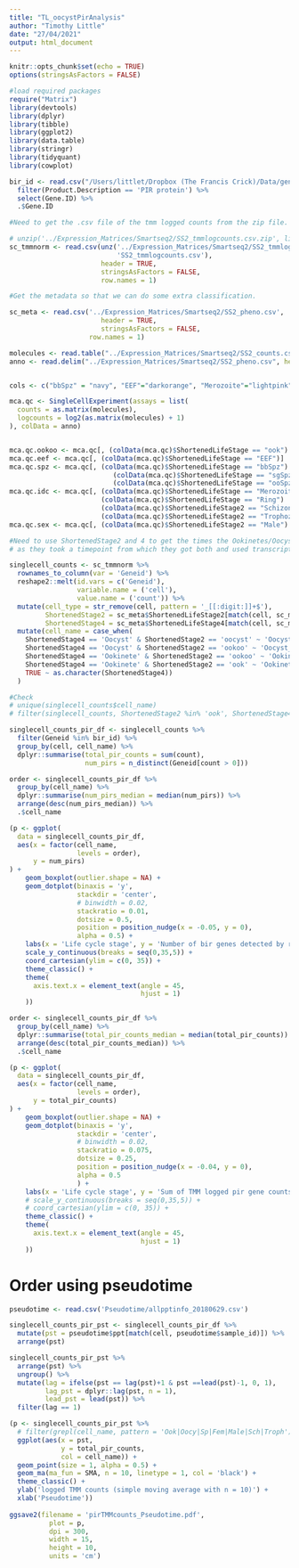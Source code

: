 ```yaml
---
title: "TL_oocystPirAnalysis"
author: "Timothy Little"
date: "27/04/2021"
output: html_document
---
```


```r
knitr::opts_chunk$set(echo = TRUE)
options(stringsAsFactors = FALSE)

#load required packages
require("Matrix")
library(devtools)
library(dplyr)
library(tibble)
library(ggplot2)
library(data.table)
library(stringr)
library(tidyquant) 
library(cowplot)
```

```r

bir_id <- read.csv("/Users/littlet/Dropbox (The Francis Crick)/Data/genelist_plasmoDB_pirsearch_pberghei.csv") %>% 
  filter(Product.Description == 'PIR protein') %>% 
  select(Gene.ID) %>% 
  .$Gene.ID
```

```r

#Need to get the .csv file of the tmm logged counts from the zip file.

# unzip('../Expression_Matrices/Smartseq2/SS2_tmmlogcounts.csv.zip', list = TRUE)$Name
sc_tmmnorm <- read.csv(unz('../Expression_Matrices/Smartseq2/SS2_tmmlogcounts.csv.zip',
                           'SS2_tmmlogcounts.csv'),
                       header = TRUE,
                       stringsAsFactors = FALSE,
                       row.names = 1)

#Get the metadata so that we can do some extra classification.

sc_meta <- read.csv('../Expression_Matrices/Smartseq2/SS2_pheno.csv',
                       header = TRUE,
                       stringsAsFactors = FALSE,
                    row.names = 1)
```

```r
molecules <- read.table("../Expression_Matrices/Smartseq2/SS2_counts.csv", header = TRUE, sep = ",", row.names=1, stringsAsFactors = TRUE)
anno <- read.delim("../Expression_Matrices/Smartseq2/SS2_pheno.csv", header = TRUE, sep = ",")


cols <- c("bbSpz" = "navy", "EEF"="darkorange", "Merozoite"="lightpink", "oocyst"="steelblue", "ook" = "turquoise4", "ooSpz" = "lightskyblue", "Ring"="hotpink", "sgSpz"= "royalblue", "Schizont" = "violetred", "Male"="purple", "Female"="purple4", "ookoo" = "mediumturquoise", "Trophozoite"="violet")

mca.qc <- SingleCellExperiment(assays = list(
  counts = as.matrix(molecules),
  logcounts = log2(as.matrix(molecules) + 1)
), colData = anno)


mca.qc.ookoo <- mca.qc[, (colData(mca.qc)$ShortenedLifeStage == "ook") | (colData(mca.qc)$ShortenedLifeStage == "ookoo") | (colData(mca.qc)$ShortenedLifeStage == "oocyst")]
mca.qc.eef <- mca.qc[, (colData(mca.qc)$ShortenedLifeStage == "EEF")]
mca.qc.spz <- mca.qc[, (colData(mca.qc)$ShortenedLifeStage == "bbSpz") | 
                          (colData(mca.qc)$ShortenedLifeStage == "sgSpz") |
                          (colData(mca.qc)$ShortenedLifeStage == "ooSpz")]
mca.qc.idc <- mca.qc[, (colData(mca.qc)$ShortenedLifeStage == "Merozoite") | 
                       (colData(mca.qc)$ShortenedLifeStage == "Ring") |
                       (colData(mca.qc)$ShortenedLifeStage2 == "Schizont") | 
                       (colData(mca.qc)$ShortenedLifeStage2 == "Trophozoite")]
mca.qc.sex <- mca.qc[, (colData(mca.qc)$ShortenedLifeStage2 == "Male") | (colData(mca.qc)$ShortenedLifeStage2 == "Female")]


```

```r

#Need to use ShortenedStage2 and 4 to get the times the Ookinetes/Oocysts were sampled, 
# as they took a timepoint from which they got both and used transcription to separate.

singlecell_counts <- sc_tmmnorm %>% 
  rownames_to_column(var = 'Geneid') %>% 
  reshape2::melt(id.vars = c('Geneid'),
                 variable.name = ('cell'),
                 value.name = ('count')) %>% 
  mutate(cell_type = str_remove(cell, pattern = '_[[:digit:]]+$'),
         ShortenedStage2 = sc_meta$ShortenedLifeStage2[match(cell, sc_meta$sample_id)],
         ShortenedStage4 = sc_meta$ShortenedLifeStage4[match(cell, sc_meta$sample_id)]) %>% 
  mutate(cell_name = case_when(
    ShortenedStage4 == 'Oocyst' & ShortenedStage2 == 'oocyst' ~ 'Oocyst_96h', 
    ShortenedStage4 == 'Oocyst' & ShortenedStage2 == 'ookoo' ~ 'Oocyst_48h',
    ShortenedStage4 == 'Ookinete' & ShortenedStage2 == 'ookoo' ~ 'Ookinete_48h',
    ShortenedStage4 == 'Ookinete' & ShortenedStage2 == 'ook' ~ 'Ookinete_18h_24h',
    TRUE ~ as.character(ShortenedStage4))
  )

#Check
# unique(singlecell_counts$cell_name)
# filter(singlecell_counts, ShortenedStage2 %in% 'ook', ShortenedStage4 %in% 'Ookinete')[1:5,]
```

```r
singlecell_counts_pir_df <- singlecell_counts %>% 
  filter(Geneid %in% bir_id) %>% 
  group_by(cell, cell_name) %>% 
  dplyr::summarise(total_pir_counts = sum(count),
                   num_pirs = n_distinct(Geneid[count > 0]))

order <- singlecell_counts_pir_df %>% 
  group_by(cell_name) %>% 
  dplyr::summarise(num_pirs_median = median(num_pirs)) %>% 
  arrange(desc(num_pirs_median)) %>% 
  .$cell_name

(p <- ggplot(
  data = singlecell_counts_pir_df, 
  aes(x = factor(cell_name, 
                 levels = order), 
      y = num_pirs)
) +
    geom_boxplot(outlier.shape = NA) +
    geom_dotplot(binaxis = 'y',
                 stackdir = 'center',
                 # binwidth = 0.02,
                 stackratio = 0.01,
                 dotsize = 0.5,
                 position = position_nudge(x = -0.05, y = 0),
                 alpha = 0.5) +
    labs(x = 'Life cycle stage', y = 'Number of bir genes detected by raw counts') +
    scale_y_continuous(breaks = seq(0,35,5)) +
    coord_cartesian(ylim = c(0, 35)) +
    theme_classic() +
    theme(
      axis.text.x = element_text(angle = 45,
                                 hjust = 1)
    ))
```

```r
order <- singlecell_counts_pir_df %>% 
  group_by(cell_name) %>% 
  dplyr::summarise(total_pir_counts_median = median(total_pir_counts)) %>% 
  arrange(desc(total_pir_counts_median)) %>% 
  .$cell_name

(p <- ggplot(
  data = singlecell_counts_pir_df, 
  aes(x = factor(cell_name, 
                 levels = order), 
      y = total_pir_counts)
) +
    geom_boxplot(outlier.shape = NA) +
    geom_dotplot(binaxis = 'y',
                 stackdir = 'center',
                 # binwidth = 0.02,
                 stackratio = 0.075,
                 dotsize = 0.25,
                 position = position_nudge(x = -0.04, y = 0),
                 alpha = 0.5
                 ) +
    labs(x = 'Life cycle stage', y = 'Sum of TMM logged pir gene counts') +
    # scale_y_continuous(breaks = seq(0,35,5)) +
    # coord_cartesian(ylim = c(0, 35)) +
    theme_classic() +
    theme(
      axis.text.x = element_text(angle = 45,
                                 hjust = 1)
    ))

```

# Order using pseudotime

```r

pseudotime <- read.csv('Pseudotime/allpptinfo_20180629.csv')

singlecell_counts_pir_pst <- singlecell_counts_pir_df %>% 
  mutate(pst = pseudotime$ppt[match(cell, pseudotime$sample_id)]) %>% 
  arrange(pst)

singlecell_counts_pir_pst %>% 
  arrange(pst) %>% 
  ungroup() %>% 
  mutate(lag = ifelse(pst == lag(pst)+1 & pst ==lead(pst)-1, 0, 1),
         lag_pst = dplyr::lag(pst, n = 1),
         lead_pst = lead(pst)) %>% 
  filter(lag == 1)

(p <- singlecell_counts_pir_pst %>% 
  # filter(grepl(cell_name, pattern = 'Ook|Oocy|Sp|Fem|Male|Sch|Troph')) %>%
  ggplot(aes(x = pst, 
             y = total_pir_counts,
             col = cell_name)) + 
  geom_point(size = 1, alpha = 0.5) +
  geom_ma(ma_fun = SMA, n = 10, linetype = 1, col = 'black') +
  theme_classic() +
  ylab('logged TMM counts (simple moving average with n = 10)') +
  xlab('Pseudotime'))
  
ggsave2(filename = 'pirTMMcounts_Pseudotime.pdf',
          plot = p,
          dpi = 300,
          width = 15,
          height = 10,
          units = 'cm')

```

